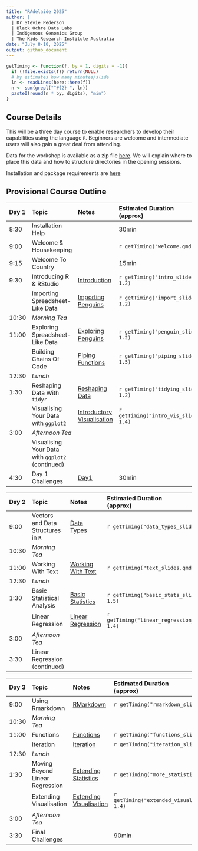 ```yaml
---
title: "RAdelaide 2025"
author: |
  | Dr Stevie Pederson
  | Black Ochre Data Labs
  | Indigenous Genomics Group
  | The Kids Research Institute Australia
date: "July 8-10, 2025"
output: github_document
---
```


```r
getTiming <- function(f, by = 1, digits = -1){
  if (!file.exists(f)) return(NULL)
  # by estimates how many minutes/slide
  ln <- readLines(here::here(f))
  n <- sum(grepl("^#{2} ", ln))
  paste0(round(n * by, digits), "min")
}
```

## Course Details

This will be a three day course to enable researchers to develop their capabilities using the language `R`.
Beginners are welcome and intermediate users will also gain a great deal from attending.

Data for the workshop is available as a zip file [here](data.zip).
We will explain where to place this data and how to structure directories in the opening sessions.

Installation and package requirements are [here](setup.md)

## Provisional Course Outline

| Day 1 | Topic | Notes | Estimated Duration <br>(approx) |
|:----- |:----- |:----- |:-------- |
| 8:30  | Installation Help  |     | 30min    |
| 9:00  | Welcome & Housekeeping | | `r getTiming("welcome.qmd", 1)`|
| 9:15  | Welcome To Country |     | 15min    |
| 9:30  | Introducing R & RStudio | [Introduction](intro.html) | `r getTiming("intro_slides.qmd", 1.2)`|
|       | Importing Spreadsheet-Like Data   | [Importing Penguins](import.html)   | `r getTiming("import_slides.qmd", 1.2)`|
| 10:30 | *Morning Tea* | | |
| 11:00 | Exploring Spreadsheet-Like Data | [Exploring Penguins](penguins.html) | `r getTiming("penguin_slides.qmd", 1.2)`|
| | Building Chains Of Code | [Piping Functions](piping.html) | `r getTiming("piping_slides.qmd", 1.5)` |
| 12:30 | *Lunch* | | |
| 1:30 | Reshaping Data With `tidyr` | [Reshaping Data](tidying.html) | `r getTiming("tidying_slides.qmd", 1.2)` |
| | Visualising Your Data with `ggplot2` | [Introductory Visualisation](intro_vis.html) | `r getTiming("intro_vis_slides.qmd", 1.4)` |
| 3:00  | *Afternoon Tea* | | |
| | Visualising Your Data with `ggplot2` (continued) | |  |
| 4:30 | Day 1 Challenges | [Day1](day1.html) | 30min|


| Day 2 | Topic | Notes | Estimated Duration <br>(approx) |
|:----- |:----- |:----- |:-------- |
| 9:00  | Vectors and Data Structures in `R` | [Data Types](data_types.html) | `r getTiming("data_types_slides.qmd", 1.4)` |
| 10:30 | *Morning Tea* | | |
| 11:00 | Working With Text | [Working With Text](text.html) | `r getTiming("text_slides.qmd", 1.5)` |
| 12:30 | *Lunch* | | |
| 1:30 | Basic Statistical Analysis | [Basic Statistics](basic_stats.html) | `r getTiming("basic_stats_slides.qmd", 1.5)` |
|      | Linear Regression | [Linear Regression](linear_regression.html) | `r getTiming("linear_regression_slides.qmd", 1.4)` |
| 3:00  | *Afternoon Tea* | | |
| 3:30 | Linear Regression (continued) | | |



| Day 3 | Topic | Notes | Estimated Duration <br>(approx) |
|:----- |:----- |:----- |:-------- |
| 9:00 | Using Rmarkdown | [RMarkdown](rmarkdown.html) | `r getTiming("rmarkdown_slides.qmd", 1.75)` |
| 10:30 | *Morning Tea* | | |
| 11:00 | Functions | [Functions](functions.html) | `r getTiming("functions_slides.qmd", 1.4)` |
| | Iteration | [Iteration](iteration.html) | `r getTiming("iteration_slides.qmd", 1.4)` |
| 12:30 | *Lunch* | | |
| 1:30 | Moving Beyond Linear Regression | [Extending Statistics](more_statistics.html) | `r getTiming("more_statistics_slides.qmd", 1.5)` |
|  | Extending Visualisation | [Extending Visualisation](extended_visualisation.html) | `r getTiming("extended_visualisation_slides.qmd", 1.4)` |
| 3:00  | *Afternoon Tea* | | |
| 3:30 | Final Challenges | | 90min |


